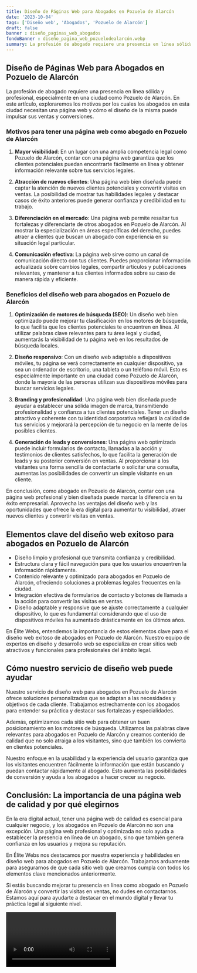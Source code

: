```yaml
---
title: Diseño de Páginas Web para Abogados en Pozuelo de Alarcón
date: '2023-10-04'
tags: ['Diseño web', 'Abogados', 'Pozuelo de Alarcón']
draft: false
banner : diseño_paginas_web_abogados
fondoBanner : diseño_pagina_web_pozuelodealarcón.webp
summary: La profesión de abogado requiere una presencia en línea sólida y profesional, especialmente en una ciudad como Pozuelo de Alarcón. En este artículo, exploraremos los motivos por los cuales los abogados en esta ciudad necesitan una página web y cómo el diseño de la misma puede impulsar sus ventas y conversiones.
---
```


## Diseño de Páginas Web para Abogados en Pozuelo de Alarcón

La profesión de abogado requiere una presencia en línea sólida y profesional, especialmente en una ciudad como Pozuelo de Alarcón. En este artículo, exploraremos los motivos por los cuales los abogados en esta ciudad necesitan una página web y cómo el diseño de la misma puede impulsar sus ventas y conversiones.

### Motivos para tener una página web como abogado en Pozuelo de Alarcón

1. **Mayor visibilidad**: En un lugar con una amplia competencia legal como Pozuelo de Alarcón, contar con una página web garantiza que los clientes potenciales puedan encontrarte fácilmente en línea y obtener información relevante sobre tus servicios legales.

2. **Atracción de nuevos clientes**: Una página web bien diseñada puede captar la atención de nuevos clientes potenciales y convertir visitas en ventas. La posibilidad de mostrar tus habilidades legales y destacar casos de éxito anteriores puede generar confianza y credibilidad en tu trabajo.

3. **Diferenciación en el mercado**: Una página web permite resaltar tus fortalezas y diferenciarte de otros abogados en Pozuelo de Alarcón. Al mostrar la especialización en áreas específicas del derecho, puedes atraer a clientes que buscan un abogado con experiencia en su situación legal particular.

4. **Comunicación efectiva**: La página web sirve como un canal de comunicación directo con tus clientes. Puedes proporcionar información actualizada sobre cambios legales, compartir artículos y publicaciones relevantes, y mantener a tus clientes informados sobre su caso de manera rápida y eficiente.

### Beneficios del diseño web para abogados en Pozuelo de Alarcón

1. **Optimización de motores de búsqueda (SEO)**: Un diseño web bien optimizado puede mejorar tu clasificación en los motores de búsqueda, lo que facilita que los clientes potenciales te encuentren en línea. Al utilizar palabras clave relevantes para tu área legal y ciudad, aumentarás la visibilidad de tu página web en los resultados de búsqueda locales.

2. **Diseño responsivo**: Con un diseño web adaptable a dispositivos móviles, tu página se verá correctamente en cualquier dispositivo, ya sea un ordenador de escritorio, una tableta o un teléfono móvil. Esto es especialmente importante en una ciudad como Pozuelo de Alarcón, donde la mayoría de las personas utilizan sus dispositivos móviles para buscar servicios legales.

3. **Branding y profesionalidad**: Una página web bien diseñada puede ayudar a establecer una sólida imagen de marca, transmitiendo profesionalidad y confianza a tus clientes potenciales. Tener un diseño atractivo y coherente con tu identidad corporativa reflejará la calidad de tus servicios y mejorará la percepción de tu negocio en la mente de los posibles clientes.

4. **Generación de leads y conversiones**: Una página web optimizada puede incluir formularios de contacto, llamadas a la acción y testimonios de clientes satisfechos, lo que facilita la generación de leads y su posterior conversión en ventas. Al proporcionar a los visitantes una forma sencilla de contactarte o solicitar una consulta, aumentas las posibilidades de convertir un simple visitante en un cliente.

En conclusión, como abogado en Pozuelo de Alarcón, contar con una página web profesional y bien diseñada puede marcar la diferencia en tu éxito empresarial. Aprovecha las ventajas del diseño web y las oportunidades que ofrece la era digital para aumentar tu visibilidad, atraer nuevos clientes y convertir visitas en ventas.

<GifSeo />

<Cta />

## Elementos clave del diseño web exitoso para abogados en Pozuelo de Alarcón

- Diseño limpio y profesional que transmita confianza y credibilidad.
- Estructura clara y fácil navegación para que los usuarios encuentren la información rápidamente.
- Contenido relevante y optimizado para abogados en Pozuelo de Alarcón, ofreciendo soluciones a problemas legales frecuentes en la ciudad.
- Integración efectiva de formularios de contacto y botones de llamada a la acción para convertir las visitas en ventas.
- Diseño adaptable y responsive que se ajuste correctamente a cualquier dispositivo, lo que es fundamental considerando que el uso de dispositivos móviles ha aumentado drásticamente en los últimos años.

En Élite Webs, entendemos la importancia de estos elementos clave para el diseño web exitoso de abogados en Pozuelo de Alarcón. Nuestro equipo de expertos en diseño y desarrollo web se especializa en crear sitios web atractivos y funcionales para profesionales del ámbito legal.

## Cómo nuestro servicio de diseño web puede ayudar

Nuestro servicio de diseño web para abogados en Pozuelo de Alarcón ofrece soluciones personalizadas que se adaptan a las necesidades y objetivos de cada cliente. Trabajamos estrechamente con los abogados para entender su práctica y destacar sus fortalezas y especialidades.

Además, optimizamos cada sitio web para obtener un buen posicionamiento en los motores de búsqueda. Utilizamos las palabras clave relevantes para abogados en Pozuelo de Alarcón y creamos contenido de calidad que no solo atraiga a los visitantes, sino que también los convierta en clientes potenciales.

Nuestro enfoque en la usabilidad y la experiencia del usuario garantiza que los visitantes encuentren fácilmente la información que están buscando y puedan contactar rápidamente al abogado. Esto aumenta las posibilidades de conversión y ayuda a los abogados a hacer crecer su negocio.

## Conclusión: La importancia de una página web de calidad y por qué elegirnos

En la era digital actual, tener una página web de calidad es esencial para cualquier negocio, y los abogados en Pozuelo de Alarcón no son una excepción. Una página web profesional y optimizada no solo ayuda a establecer la presencia en línea de un abogado, sino que también genera confianza en los usuarios y mejora su reputación.

En Élite Webs nos destacamos por nuestra experiencia y habilidades en diseño web para abogados en Pozuelo de Alarcón. Trabajamos arduamente para asegurarnos de que cada sitio web que creamos cumpla con todos los elementos clave mencionados anteriormente.

Si estás buscando mejorar tu presencia en línea como abogado en Pozuelo de Alarcón y convertir las visitas en ventas, no dudes en contactarnos. Estamos aquí para ayudarte a destacar en el mundo digital y llevar tu práctica legal al siguiente nivel.

<Video />

<CtaBot job='Abogados' city='Pozuelo de Alarcón'/>

<Gmaps query='Pozuelo de Alarcón+españa+maps' />
